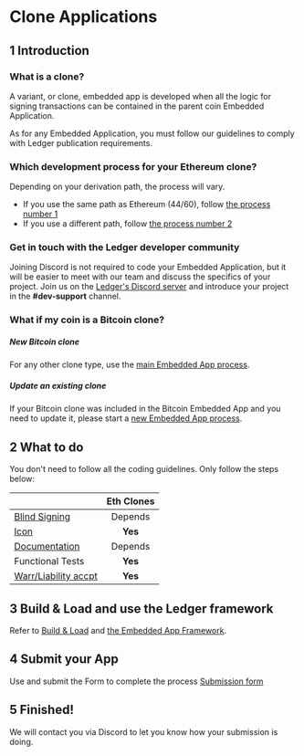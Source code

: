 # Clone Applications

## 1 Introduction

### What is a clone?

A variant, or clone, embedded app is developed when all the logic for signing transactions can be contained in the parent coin Embedded Application.

As for any Embedded Application, you must follow our guidelines to comply with Ledger publication requirements.

### Which development process for your Ethereum clone?

Depending on your derivation path, the process will vary. 
- If you use the same path as Ethereum (44/60), follow [the process number 1](./eth-app-update/)
- If you use a different path, follow [the process number 2](./eth-clones/)

### Get in touch with the Ledger developer community

Joining Discord is not required to code your Embedded Application, but it will be easier to meet with our team and discuss the specifics of your project. Join us on the [Ledger's Discord server](https://developers.ledger.com/discord/) and introduce your project in the **#dev-support** channel.

### What if my coin is a Bitcoin clone?

##### New Bitcoin clone

For any other clone type, use the [main Embedded App process](../introduction/).

##### Update an existing clone

If your Bitcoin clone was included in the Bitcoin Embedded App and you need to update it, please start a [new Embedded App process](../introduction/).



## 2 What to do  

You don't need to follow all the coding guidelines. Only follow the steps below:

|                                                              | Eth Clones |
|--------------------------------------------------------------|:----------:|
| [Blind Signing](../coding-guidelinesblind-signing/)          | Depends    |
| [Icon](../deliverables/icons/)                               | **Yes**    |
| [Documentation](../deliverables/documentation-requirements/) | Depends    |
| Functional Tests                                             | **Yes**    |
| [Warr/Liability accpt](../deliverables/warranty-disclaimer/) | **Yes**    |


## 3 Build & Load and use the Ledger framework
Refer to [Build & Load](../quickstart/build-load/) and [the Embedded App Framework](../quickstart/framework/).


## 4 Submit your App
Use and submit the Form to complete the process
[Submission form](../submission-process/submission-form/)

## 5 Finished!
We will contact you via Discord to let you know how your submission is doing.
